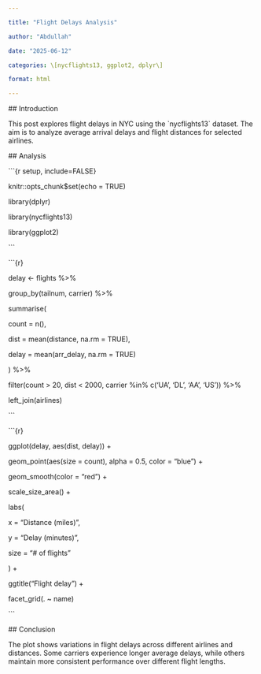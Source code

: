 ```yaml
---

title: "Flight Delays Analysis"

author: "Abdullah"

date: "2025-06-12"

categories: \[nycflights13, ggplot2, dplyr\]

format: html

---
```


\## Introduction

This post explores flight delays in NYC using the \`nycflights13\` dataset. The aim is to analyze average arrival delays and flight distances for selected airlines.

\## Analysis

\`\`\`{r setup, include=FALSE}

knitr::opts_chunk\$set(echo = TRUE)

library(dplyr)

library(nycflights13)

library(ggplot2)

\`\`\`

\`\`\`{r}

delay \<- flights %\>%

group_by(tailnum, carrier) %\>%

summarise(

count = n(),

dist = mean(distance, na.rm = TRUE),

delay = mean(arr_delay, na.rm = TRUE)

) %\>%

filter(count \> 20, dist \< 2000, carrier %in% c('UA', 'DL', 'AA', 'US')) %\>%

left_join(airlines)

\`\`\`

\`\`\`{r}

ggplot(delay, aes(dist, delay)) +

geom_point(aes(size = count), alpha = 0.5, color = "blue") +

geom_smooth(color = "red") +

scale_size_area() +

labs(

x = "Distance (miles)",

y = "Delay (minutes)",

size = "\# of flights"

) +

ggtitle("Flight delay") +

facet_grid(. \~ name)

\`\`\`

\## Conclusion

The plot shows variations in flight delays across different airlines and distances. Some carriers experience longer average delays, while others maintain more consistent performance over different flight lengths.
